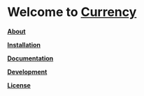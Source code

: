 
<Meta title="Currency/ introduction" />

# Welcome to [**Currency**](https://www.npmjs.com/package/ngx-currency)

[**About**](https://www.npmjs.com/package/ngx-currency#about)

[**Installation**](https://www.npmjs.com/package/ngx-currency#installation)

[**Documentation**](https://nbfontana.github.io/ngx-currency/docs/)

[**Development**](https://www.npmjs.com/package/ngx-currency#development)

[**License**](https://www.npmjs.com/package/ngx-currency#license)

